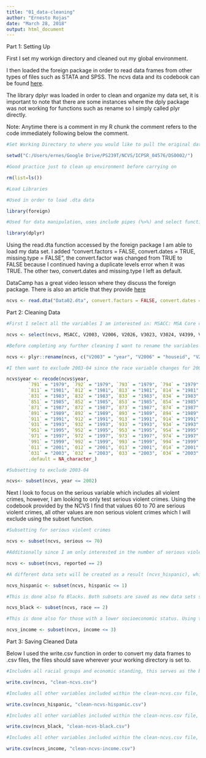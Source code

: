 ---
title: "01_data-cleaning"
author: "Ernesto Rojas"
date: "March 28, 2018"
output: html_document
---

Part 1: Setting Up

First I set my workign directory and cleaned out my global environment. 

I then loaded the foreign package in order to read data frames from other types of files such as STATA and SPSS. The ncvs data and its codebook can be found [here](https://www.icpsr.umich.edu/icpsrweb/NACJD/studies/4576). 

The library dplyr was loaded in order to clean and organize my data set, it is important to note that there are some instances where the dply package was not working for functions such as rename so I simply called plyr directly. 

Note: Anytime there is a comment in my R chunk the comment refers to the code immediately following below the comment. 

```{r}

#Set Working Directory to where you would like to pull the original data file from

setwd("C:/Users/ernes/Google Drive/PS239T/NCVS/ICPSR_04576/DS0002/")

#Good practice just to clean up environment before carrying on

rm(list=ls())

#Load Libraries

#Used in order to load .dta data

library(foreign) 

#Used for data manipulation, uses include pipes (%>%) and select function

library(dplyr) 

```


Using the read.dta function accessed by the foreign package I am able to load my data set. I added "convert.factors = FALSE, convert.dates = TRUE, missing.type = FALSE", the convert.factor was changed from TRUE to FALSE because I continued having a duplicate levels error when it was TRUE. The other two, convert.dates and missing.type I left as default. 

DataCamp has a great video lesson where they discuss the foreign package. There is also an article that they provide [here](https://www.datacamp.com/community/tutorials/r-data-import-tutorial#stata) 

```{r}
ncvs <- read.dta("Data02.dta", convert.factors = FALSE, convert.dates = TRUE, missing.type = FALSE)
```

Part 2: Cleaning Data

```{r}
#First I select all the variables I am interested in: MSACC: MSA Core county, V2003: Year and Quarter, V2006: Household Number, V3023: Race Allocated only up until 2003, V3024: Hispanic Origin, V4399: Reported to Police (whether the crime was reported to the police), V4529: Violent Crime. 

ncvs <- select(ncvs, MSACC, V2003, V2006, V2026, V3023, V3024, V4399, V4529)

#Before completing any further cleaning I want to rename the variables so that they are easier to understand and refer to. When running I continued getting an error (Error:All arguments must be named), this was a result of an error caused by dplyr, the solution according to stack overflow was to load the plyr library directly as seen directly below. 

ncvs <- plyr::rename(ncvs, c("V2003" = "year", "V2006" = "houseid", "V2026" = "income", "V3023" = "race", "V3024" = "hispanic", "V4529" = "serious", "V4399" = "reported" ))

#I then want to exclude 2003-04 since the race variable changes for 2003-04 and does not match up to any previous years. However, before I do so I want to simplify the year variable, the NCVS survey breaks the year down into quarters but for the purposes of this project I want to just look at the years as a whole. Therefore, I must recode the variable. I know there must be a simpler way of recoding, however, I had trouble finding solutions on stack overflow and even among my group members.

ncvs$year <- recode(ncvs$year, 
        `791` = "1979", `792` = "1979", `793` = "1979", `794` = "1979", `801` = "1980", `802` = "1980", `803` = "1980", `804` = "1980",
        `811` = "1981", `812` = "1981", `813` = "1981", `814` = "1981", `821` = "1982", `822` = "1982", `823` = "1982", `824` = "1982",
        `831` = "1983", `832` = "1983", `833` = "1983", `834` = "1983", `841` = "1984", `842` = "1984", `843` = "1984", `844` = "1984",
        `851` = "1985", `852` = "1985", `853` = "1985", `854` = "1985", `861` = "1986", `862` = "1986", `863` = "1986", `864` = "1986",
        `871` = "1987", `872` = "1987", `873` = "1987", `874` = "1987", `881` = "1988", `882` = "1988", `883` = "1988", `884` = "1988",
        `891` = "1989", `892` = "1989", `893` = "1989", `894` = "1989", `901` = "1990", `902` = "1990", `903` = "1990", `904` = "1990",
        `911` = "1991", `912` = "1991", `913` = "1991", `914` = "1991", `921` = "1992", `922` = "1992", `923` = "1992", `924` = "1992",
        `931` = "1993", `932` = "1993", `933` = "1993", `934` = "1993", `941` = "1994", `942` = "1994", `943` = "1994", `944` = "1994",
        `951` = "1995", `952` = "1995", `953` = "1995", `954` = "1995", `961` = "1996", `962` = "1996", `963` = "1996", `964` = "1996",
        `971` = "1997", `972` = "1997", `973` = "1997", `974` = "1997", `981` = "1998", `982` = "1998", `983` = "1998", `984` = "1998",
        `991` = "1999", `992` = "1999", `993` = "1999", `994` = "1999", `001` = "2000", `002` = "2000", `003` = "2000", `004` = "2000",
        `011` = "2001", `012` = "2001", `013` = "2001", `014` = "2001", `021` = "2002", `022` = "2002", `023` = "2002", `024` = "2002",
        `031` = "2003", `032` = "2003", `033` = "2003", `034` = "2003", `044` = "2004", `042` = "2004", `043` = "2004", `044` = "2004",
        .default = NA_character_)

#Subsetting to exclude 2003-04

ncvs<- subset(ncvs, year <= 2002)

```

Next I look to focus on the serious variable which includes all violent crimes, however, I am looking to only test serious violent crimes. Using the codebook provided by the NCVS I find that values 60 to 70 are serious violent crimes, all other values are non serious violent crimes which I will exclude using the subset function. 

```{r}

#Subsetting for serious violent crimes

ncvs <- subset(ncvs, serious <= 70)

#Additionally since I am only interested in the number of serious violent crimes not reported I subset the "reported" variable which is whether or not it was reported to the police, 1 = yes, 2 = no

ncvs <- subset(ncvs, reported == 2)

#A different data sets will be created as a result (ncvs_hispanic), which will only include those who identified as Hispanic. This data frame was created in order to use it to later plot serious violent crime among Hispanics later on. 

ncvs_hispanic <- subset(ncvs, hispanic <= 1)

#This is done also fo Blacks. Both subsets are saved as new data sets since they will later be used to create graphs. 

ncvs_black <- subset(ncvs, race == 2)

#This is done also for those with a lower socioeconomic status. Using the 2000 Department of Health & Human Services guidelines for the purposes of this study anyone with a household income of lower than $17,761 is classified as living under the poverty line. The guidlines can be found here (https://www.census.gov/prod/2001pubs/p60-214.pdf)

ncvs_income <- subset(ncvs, income <= 3)

```

Part 3: Saving Cleaned Data

Below I used the write.csv function in order to convert my data frames to .csv files, the files should save wherever your working directory is set to. 

```{r}

#Includes all racial groups and economic standing, this serves as the base data set overlooking all 40MSAs as a whole

write.csv(ncvs, "clean-ncvs.csv") 

#Includes all other variables included within the clean-ncvs.csv file, however, it only includes those who self identified as Hispanic and excludes any missing values

write.csv(ncvs_hispanic, "clean-ncvs-hispanic.csv") 

#Includes all other variables included within the clean-ncvs.csv file, however, it only includes those who self identified as Black and excludes any missing values

write.csv(ncvs_black, "clean-ncvs-black.csv")

#Includes all other variables included within the clean-ncvs.csv file, however, it only includes those below the poverty line as designated above

write.csv(ncvs_income, "clean-ncvs-income.csv") 


```


